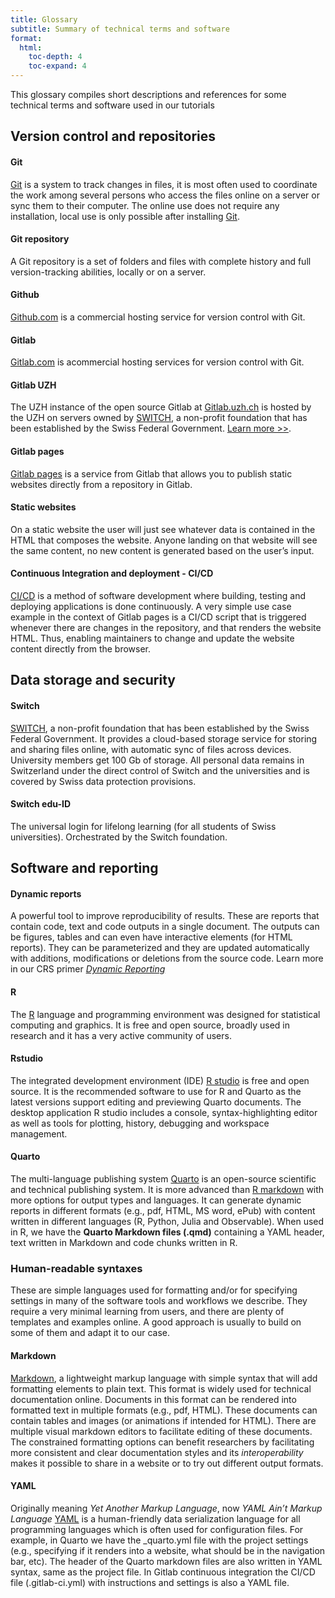 ```yaml
---
title: Glossary
subtitle: Summary of technical terms and software
format:
  html:
    toc-depth: 4
    toc-expand: 4
---
```


This glossary compiles short descriptions and references for some technical terms and software used in our tutorials

## Version control and repositories

#### Git

[Git](https://en.wikipedia.org/wiki/Git) is a system to track changes in files, it is most often used to coordinate the work among several persons who access the files online on a server or sync them to their computer. The online use does not require any installation, local use is only possible after installing [Git](https://git-scm.com/downloads).

#### Git repository

A Git repository is a set of folders and files with complete history and full version-tracking abilities, locally or on a server. 

#### Github

[Github.com](https://github.com/) is a commercial hosting service for version control with Git.

#### Gitlab

[Gitlab.com](https://about.gitlab.com/) is acommercial hosting services for version control with Git.

#### Gitlab UZH

The UZH instance of the open source Gitlab at [Gitlab.uzh.ch](https://gitlab.uzh.ch) is hosted by the UZH on servers owned by [SWITCH](https://www.switch.ch/de/edu-id/), a non-profit foundation that has been established by the Swiss Federal Government. [Learn more \>\>](https://www.zi.uzh.ch/en/staff/software-elearning/webplatforms/gitlab.html).

#### Gitlab pages
[Gitlab pages](https://docs.gitlab.com/ee/user/project/pages/) is a service from Gitlab that allows you to publish static websites directly from a repository in Gitlab. 

#### Static websites 
On a static website the user will just see whatever data is contained in the HTML that composes the website. Anyone landing on that website will see the same content, no new content is generated based on the user's input. 

#### Continuous Integration and deployment -  CI/CD
[CI/CD](https://docs.gitlab.com/ee/ci/) is a method of software development where building, testing and deploying applications is done continuously. A very simple use case example in the context of Gitlab pages is a CI/CD script that is triggered whenever there are changes in the repository, and that renders the website HTML. Thus, enabling maintainers to change and update the website content directly from the browser. 


## Data storage and security

#### Switch

[SWITCH](https://www.switch.ch/de/edu-id/), a non-profit foundation that has been established by the Swiss Federal Government. It provides a cloud-based storage service for storing and sharing files online, with automatic sync of files across devices. University members get 100 Gb of storage. All personal data remains in Switzerland under the direct control of Switch and the universities and is covered by Swiss data protection provisions.

#### Switch edu-ID

The universal login for lifelong learning (for all students of Swiss universities). Orchestrated by the Switch foundation.

## Software and reporting

#### Dynamic reports

A powerful tool to improve reproducibility of results. These are reports that contain code, text and code outputs in a single document. The outputs can be figures, tables and can even have interactive elements (for HTML reports). They can be parameterized and they are updated automatically with additions, modifications or deletions from the source code. Learn more in our CRS primer [*Dynamic Reporting*](https://zenodo.org/records/8354360)

#### R
The [R](https://www.r-project.org/about.html) language and programming environment was designed for statistical computing and graphics. It is free and open source, broadly used in research and it has a very active community of users. 

#### Rstudio 
The integrated development environment (IDE) [R studio](https://posit.co/download/rstudio-desktop/) is free and open source. It is the recommended software to use for R and Quarto as the latest versions support editing and previewing Quarto documents. The desktop application R studio includes a console, syntax-highlighting editor as well as tools for plotting, history, debugging and workspace management.


#### Quarto
The multi-language publishing system [Quarto](https://quarto.org/) is an open-source scientific and technical publishing system. It is more advanced than [R markdown](https://rmarkdown.rstudio.com/) with more options for output types and languages. It can generate dynamic reports in different formats (e.g., pdf, HTML, MS word, ePub) with content written in different languages (R, Python, Julia and Observable). When used in R, we have the **Quarto Markdown files (.qmd)** containing a YAML header, text written in Markdown and code chunks written in R. 

### Human-readable syntaxes

These are simple languages used for formatting and/or for specifying settings in many of the software tools and workflows we describe. They require a very minimal learning from users, and there are plenty of templates and examples online. A good approach is usually to build on some of them and adapt it to our case.

#### Markdown
[Markdown](https://www.markdownguide.org/), a lightweight markup language with simple syntax that will add formatting elements to plain text. This format is widely used for technical documentation online. Documents in this format can be rendered into formatted text in multiple formats (e.g., pdf, HTML). These documents can contain tables and images (or animations if intended for HTML). There are multiple visual markdown editors to facilitate editing of these documents. The constrained formatting options can benefit researchers by facilitating more consistent and clear documentation styles and its *interoperability* makes it possible to share in a website or to try out different output formats. 

#### YAML
Originally meaning *Yet Another Markup Language*, now *YAML Ain't Markup Language* [YAML](https://en.wikipedia.org/wiki/YAML) is a human-friendly data serialization language for all programming languages which is often used for configuration files. For example, in Quarto we have the _quarto.yml file  with the project settings (e.g., specifying if it renders into a website, what should be in the navigation bar, etc). The header of the Quarto markdown files are also written in YAML syntax, same as the project file. In Gitlab continuous integration the CI/CD file (.gitlab-ci.yml) with instructions and settings is also a YAML file.
